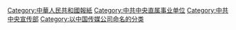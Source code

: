 [[Category:中華人民共和國報紙|Category:中華人民共和國報紙]]
[[Category:中共中央直属事业单位|Category:中共中央直属事业单位]]
[[Category:中共中央宣传部|Category:中共中央宣传部]]
[[Category:以中国传媒公司命名的分类|Category:以中国传媒公司命名的分类]]